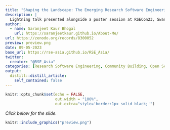 ```yaml
---
title: "Shaping the Landscape: The Emerging Research Software Engineering Community in Asia"
description: |
  Lightning talk presented alongside a poster session at RSECon23, Swansea University during 5-7 September 2023.
author:
  - name: Saranjeet Kaur Bhogal
    url: https://saranjeetkaur.github.io/About-Me/
url: https://zenodo.org/records/8300052
preview: preview.png
date: 09-05-2023
base_url: https://rse-asia.github.io/RSE_Asia/
twitter:
  creator: "@RSE_Asia"
categories: [Research Software Engineering, Community Building, Open Science, Poster Presentation, Lightning Talk]
output:
  distill::distill_article:
    self_contained: false
---
```

  
  
```r
knitr::opts_chunk$set(echo = FALSE,
                      out.width = "100%",
                      out.extra="style='border:1px solid black;'")
```

*Click below for the slide.*
  
<a href="`r rmarkdown::metadata$url`">
```r
knitr::include_graphics("preview.png")
```
</a>
